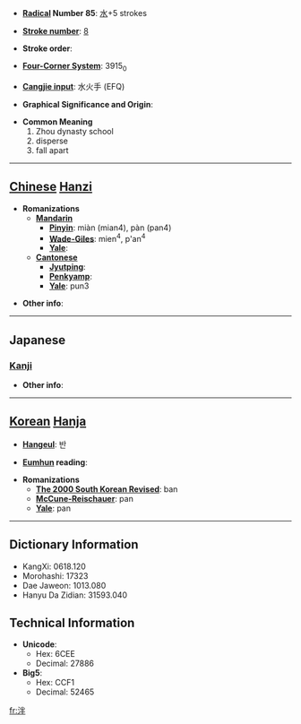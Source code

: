 * '''[[Wiktionary:Chinese radical index| Radical]] Number 85''': [[Wiktionary:Chinese radical index 水|水]]+5 strokes

* '''[[Wiktionary:Chinese total strokes index|Stroke number]]''': [[Wiktionary:Chinese total strokes index 8|8]]

* '''Stroke order''': 

* '''[[Wiktionary:Chinese four corner index|Four-Corner System]]''': 3915<sub>0</sub>

* '''[[Wiktionary:Chinese Cangjie index|Cangjie input]]''': 水火手 (EFQ)

* '''Graphical Significance and Origin''': 

* '''Common Meaning'''
*#Zhou dynasty school
*# disperse
*# fall apart


----

== [[Chinese]] [[Hanzi]] ==

* '''Romanizations'''
** '''[[Mandarin]]'''
*** '''[[Pinyin]]''': miàn (mian4), pàn (pan4)
*** '''[[Wade-Giles]]''': mien<sup>4</sup>, p'an<sup>4</sup>
*** '''[[Yale]]''': 
** '''[[Cantonese]]'''
*** '''[[Jyutping]]''':
*** '''[[Penkyamp]]''': 
*** '''[[Yale]]''': pun3

* '''Other info''': 

----

==Japanese==
===[[Kanji]]===
{{kanji|on readings=[[はん]] (han)
|kun readings=[[わかつ]] (wakatsu)
}}

* '''Other info''':  

----

== [[Korean]] [[Hanja]] ==

* '''[[Hangeul]]''': 반

* '''[[Eumhun]] reading''': 

* '''Romanizations'''
** '''[[The 2000 South Korean Revised Romanization|The 2000 South Korean Revised]]''': ban
** '''[[McCune-Reischauer]]''': pan
** '''[[Yale]]''': pan

----

== Dictionary Information ==

* KangXi: 0618.120
* Morohashi: 17323
* Dae Jaweon: 1013.080
* Hanyu Da Zidian: 31593.040

== Technical Information ==

* '''Unicode''':
** Hex: 6CEE
** Decimal: 27886
* '''Big5''':
** Hex: CCF1
** Decimal: 52465

[[fr:泮]]